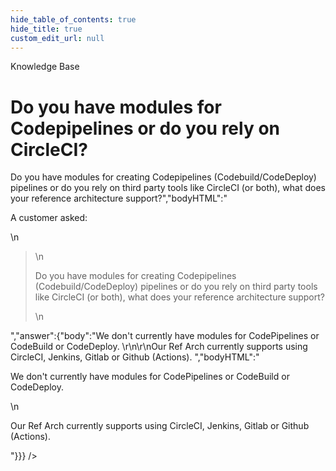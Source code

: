 ```yaml
---
hide_table_of_contents: true
hide_title: true
custom_edit_url: null
---
```



<head>
  <link rel="canonical" href="https://github.com/tnn-tnn-tnn-tnn-tnn-gruntwork-io/knowledge-base/discussions/60" />
</head>

<CenterLayout>
<span className="searchCategory">Knowledge Base</span>
<h1>Do you have modules for Codepipelines or do you rely on CircleCI?</h1>
<GitHub discussion={{"id":"D_kwDOF8slf84AOB13","number":60,"author":{"login":"zackproser"},"title":"Do you have modules for Codepipelines or do you rely on CircleCI?","body":"A customer asked: \r\n> Do you have modules for creating Codepipelines (Codebuild/CodeDeploy) pipelines or do you rely on third party tools like CircleCI (or both), what does your reference architecture support?","bodyHTML":"<p dir=\"auto\">A customer asked:</p>\n<blockquote>\n<p dir=\"auto\">Do you have modules for creating Codepipelines (Codebuild/CodeDeploy) pipelines or do you rely on third party tools like CircleCI (or both), what does your reference architecture support?</p>\n</blockquote>","answer":{"body":"We don't currently have modules for CodePipelines or CodeBuild or CodeDeploy. \r\n\r\nOur Ref Arch currently supports using CircleCI, Jenkins, Gitlab or Github (Actions). ","bodyHTML":"<p dir=\"auto\">We don't currently have modules for CodePipelines or CodeBuild or CodeDeploy.</p>\n<p dir=\"auto\">Our Ref Arch currently supports using CircleCI, Jenkins, Gitlab or Github (Actions).</p>"}}} />

</CenterLayout>
  

<!-- ##DOCS-SOURCER-START
{
  "sourcePlugin": "github-discussions",
  "hash": "236ea3362676214039caf52b8334c918"
}
##DOCS-SOURCER-END -->
